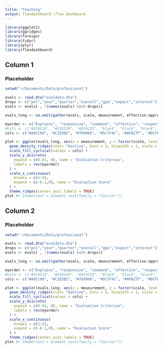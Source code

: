 ```yaml
---
title: "Teaching"
output: flexdashboard::flex_dashboard
---
```


```r
library(ggplot2)
library(ggridges)
library(foreign)
library(tidyr)
library(plyr)
library(flexdashboard)
```

Column 1 {data-width=100}
--------------------------------------------------

### Placeholder

```r

setwd("~/Documents/Data/professional")

evals <- read.dta("evaldata.dta")
drops <- c("pol","year","quarter","overall","gpa","expect","interest")
evals <- evals[ , !(names(evals) %in% drops)]

evals_long <- na.omit(gather(evals, scale, measurement, effective:appreciate, factor_key=TRUE))

myorder <- c("Explains", "responsive", "command", "effective", "respect", "prepared", "participate", "defines", "appreciate", "helpful")
#cols <- c("#2C4C19", "#233319", "#3C4C33", "black", "black", "black", "black", "black", "black", "black")
cols <- c("#A9CC99", "#C2E5B2", "#769966", "#5C7F4C", "#8FB27F", "#DCFFCC", "#DCFFCC", "#436633", "#103300", "#2C4C19")

plot <- ggplot(evals_long, aes(x = measurement, y = factor(scale, levels = rev(myorder)), fill = scale, group = scale, height=..density.., linetype = NA)) + 
  geom_density_ridges(stat= "binline", bins = 5, binwidth = 1, scale = .9, draw_baseline=FALSE, alpha = 1) +
  scale_fill_cyclical(values = cols) +
  scale_y_discrete(
    expand = c(0.01, 0), name = "Evaluation Criterion",
    labels = rev(myorder)
  ) +
  scale_x_continuous(
    breaks = c(1:5), 
    expand = c(-0.1,0), name = "Evaluation Score"
  ) +
  theme_ridges(center_axis_labels = TRUE)
plot #+ theme(text = element_text(family = "Courier"))
```


Column 2 {data-width=200}
--------------------------------------------------

### Placeholder

```r

setwd("~/Documents/Data/professional")

evals <- read.dta("evaldata.dta")
drops <- c("pol","year","quarter","overall","gpa","expect","interest")
evals <- evals[ , !(names(evals) %in% drops)]

evals_long <- na.omit(gather(evals, scale, measurement, effective:appreciate, factor_key=TRUE))

myorder <- c("Explains", "responsive", "command", "effective", "respect", "prepared", "participate", "defines", "appreciate", "helpful")
#cols <- c("#2C4C19", "#233319", "#3C4C33", "black", "black", "black", "black", "black", "black", "black")
cols <- c("#A9CC99", "#C2E5B2", "#769966", "#5C7F4C", "#8FB27F", "#DCFFCC", "#DCFFCC", "#436633", "#103300", "#2C4C19")

plot <- ggplot(evals_long, aes(x = measurement, y = factor(scale, levels = rev(myorder)), fill = scale, group = scale, height=..density.., linetype = NA)) + 
  geom_density_ridges(stat= "binline", bins = 5, binwidth = 1, scale = .9, draw_baseline=FALSE, alpha = 1) +
  scale_fill_cyclical(values = cols) +
  scale_y_discrete(
    expand = c(0.01, 0), name = "Evaluation Criterion",
    labels = rev(myorder)
  ) +
  scale_x_continuous(
    breaks = c(1:5), 
    expand = c(-0.1,0), name = "Evaluation Score"
  ) +
  theme_ridges(center_axis_labels = TRUE)
plot #+ theme(text = element_text(family = "Courier"))
```